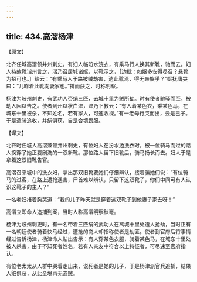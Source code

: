 ```yaml
---
---
---
```

title: 434.高漝杨津
---



【原文】

北齐任城高漝领并州刺史。有妇人临汾水浣衣，有乘马行人换其新靴，驰而去。妇人持故靴诣州言之，漝乃召居城诸妪，以靴示之，［边批：如妪多安得尽召？悬靴为招可也。］绐云：“有乘马人于路被贼劫害，遗此靴焉，得无亲族乎？”妪抚膺哭曰：“儿昨着此靴向妻家也。”捕而获之，时称明察。

杨津为岐州刺史，有武功人赍绢三匹，去城十里为贼所劫。时有使者驰驿而至，被劫人因以告之。使者到州以状白津，津乃下教云：“有人着某色衣，乘某色马，在城东十里被杀，不知姓名，若有家人，可速收视。”有一老母行哭而出，云是己子。于是遣骑追收，并绢俱获，自是合境畏服。

【译文】

北齐时任城人高漝兼领并州刺史，有位妇人在汾水边洗衣时，被一位骑马而过的路人换穿了她正要刷洗的一双新靴。那位路人留下旧靴后，骑马扬长而去。妇人于是拿着这双旧靴告官。

高漝召来城中的洗衣妇，拿出那双旧靴要她们仔细辨认，接着骗她们说：“有位骑马的过客，在路上遭抢遇害，尸首难以辨认，只留下这双靴子，你们中间可有人认识这靴子的主人？”

一名老妇捂着胸哭道：“我的儿子昨天就是穿着这双靴子到他妻子家去呀！”

高漝立即命人追捕到案，当时人称高漝明察秋毫。

杨津为歧州刺吏时，有一名带着三匹绢的武功人在离城十里处遭人抢劫，当时正有一名朝廷使者骑着快马经过，遭抢的商人却指称使者是劫匪。使者到官府后将事情经过告诉杨津，杨津命人贴出告示：有人穿某色衣服，骑着某色马，在城东十里处被人杀害，由于不知死者姓名，若有人亲友中符合以上特征者，可尽速至官府指认。

有位老太太从人群中哭着走出来，说死者是她的儿子，于是杨津派官兵追捕，结果人赃俱获，从此全境再无盗贼。